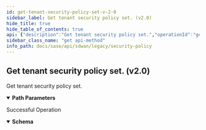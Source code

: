 ```yaml
---
id: get-tenant-security-policy-set-v-2-0
sidebar_label: Get tenant security policy set. (v2.0)
hide_title: true
hide_table_of_contents: true
api: {"description":"Get tenant security policy set.","operationId":"get-v2.0-api-tenants-tenant_id-securitypolicysets-policy_set_id","parameters":[{"description":"Tenant Id","in":"path","name":"tenant_id","required":true,"schema":{"description":"Tenant Id","type":"string"}},{"description":"Security Policy Sets Id","in":"path","name":"policy_set_id","required":true,"schema":{"description":"Policy Set Id","type":"string"}}],"responses":{"200":{"content":{"application/json":{"schema":{"properties":{"description":{"description":"Description: Size(max = 256, error = SECURITY_POLICYSET_INVALID_DESCRIPTION: Security policy set invalid description., min = 0) ","type":"string"},"id":{"description":"Id","type":"string"},"name":{"description":"Name: Size(max = 128, error = SECURITY_POLICYSET_INVALID_NAME: Security policy set invalid name., min = 0) Required(error = SECURITY_POLICYSET_NAME_REQUIRED: Security policyset name required.) ","type":"string"},"policyrule_order":{"description":"Policyrule Order","items":{"description":"Policyrule Order","type":"string"},"type":"array"}},"required":["name"]}}},"description":"Successful Operation"}},"tags":["Security Policy"],"method":"get","path":"/v2.0/api/tenants/{tenant_id}/securitypolicysets/{policy_set_id}","servers":[{"url":"/"}],"info":{"contact":{},"description":"List of APIs used to manage your security policy rules that include security zones, element security  zones, site security zones, global prefix filters, local prefix filters, security policy rule order, security policy rules, security policy sets, prefix filters, tenant filters, next generation firewall security policy prefixes, rules, policy sets, and policy set stacks.","title":"Security Policy","version":"Latest"},"postman":{"name":"Get tenant security policy set. (v2.0)","description":{"content":"Get tenant security policy set.","type":"text/plain"},"url":{"path":["v2.0","api","tenants",":tenant_id","securitypolicysets",":policy_set_id"],"host":["{{baseUrl}}"],"query":[],"variable":[{"disabled":false,"description":{"content":"(Required) Tenant Id","type":"text/plain"},"type":"any","value":"","key":"tenant_id"},{"disabled":false,"description":{"content":"(Required) Security Policy Sets Id","type":"text/plain"},"type":"any","value":"","key":"policy_set_id"}]},"header":[{"key":"Accept","value":"application/json"}],"method":"GET"}}
sidebar_class_name: "get api-method"
info_path: docs/sase/api/sdwan/legacy/security-policy
---
```



## Get tenant security policy set. (v2.0)



Get tenant security policy set.

<details style={{"marginBottom":"1rem"}} data-collapsed={false} open={true}><summary style={{}}><strong>Path Parameters</strong></summary><div><ul><ParamsItem className={"paramsItem"} param={{"description":"Tenant Id","in":"path","name":"tenant_id","required":true,"schema":{"description":"Tenant Id","type":"string"}}}></ParamsItem><ParamsItem className={"paramsItem"} param={{"description":"Security Policy Sets Id","in":"path","name":"policy_set_id","required":true,"schema":{"description":"Policy Set Id","type":"string"}}}></ParamsItem></ul></div></details><div><ApiTabs><TabItem label={"200"} value={"200"}><div>

Successful Operation

</div><div><details style={{}} data-collapsed={false} open={true}><summary style={{"textAlign":"left"}}><strong>Schema</strong></summary><div style={{"textAlign":"left","marginLeft":"1rem"}}></div><ul style={{"marginLeft":"1rem"}}><SchemaItem collapsible={false} name={"description"} required={false} schemaDescription={"Description: Size(max = 256, error = SECURITY_POLICYSET_INVALID_DESCRIPTION: Security policy set invalid description., min = 0) "} schemaName={"string"} qualifierMessage={undefined}></SchemaItem><SchemaItem collapsible={false} name={"id"} required={false} schemaDescription={"Id"} schemaName={"string"} qualifierMessage={undefined}></SchemaItem><SchemaItem collapsible={false} name={"name"} required={true} schemaDescription={"Name: Size(max = 128, error = SECURITY_POLICYSET_INVALID_NAME: Security policy set invalid name., min = 0) Required(error = SECURITY_POLICYSET_NAME_REQUIRED: Security policyset name required.) "} schemaName={"string"} qualifierMessage={undefined}></SchemaItem><SchemaItem collapsible={false} name={"policyrule_order"} required={false} schemaDescription={"Policyrule Order"} schemaName={"string[]"} qualifierMessage={undefined}></SchemaItem></ul></details></div></TabItem></ApiTabs></div>
      